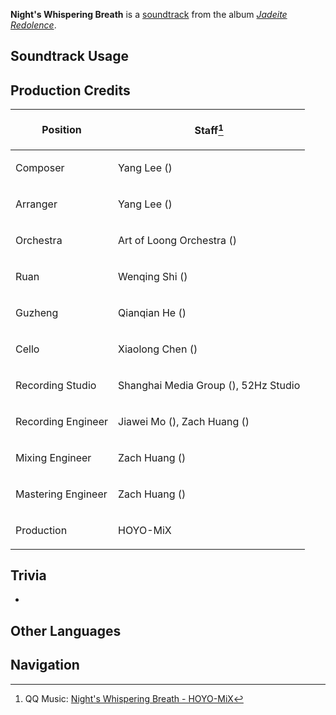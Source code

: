 {{Soundtrack Infobox
|image          = Jadeite Redolence.png
|album          = Jadeite Redolence
|disc           = 2
|number         = 31
|featured       =
|featured2      =
|featured3      =
|featured_disc  =
|featured_disc2 =
|featured_disc3 =
|youtube_id     = BcG4IB3GSrY
|spotify_id     = 3Tyqbe17rgzfShr3OqwHv5
|previous       = Xuanlian's Wavering Light
|next           = Into the Yonder and Water
}}
'''Night's Whispering Breath''' is a [[soundtrack]] from the album ''[[Jadeite Redolence]]''.

==Soundtrack Usage==
{{Soundtrack Usage
|location = Mt. Xuanlian//night
}}
<!--
==Other Arrangements==
{{Files by Category Gallery|Media Using an Unreleased Arrangement of {{subst:#titleparts:{{subst:PAGENAME}}}} Soundtrack}}
-->
==Production Credits==
{| class="wikitable sortable"
|-
! Position
! Staff<ref>QQ Music: [https://y.qq.com/n/ryqq/songDetail/00083Uom1YT2Vv {{zh|锦色映夜风}} Night's Whispering Breath - HOYO-MiX]</ref>
|-
! Composer
| Yang Lee ({{zh|李洋}})
|-
! Arranger
| Yang Lee ({{zh|李洋}})
|-
! Orchestra
| Art of Loong Orchestra ({{zh|龙之艺交响乐团}})
|-
! Ruan
| Wenqing Shi ({{zh|施文卿}})
|-
! Guzheng
| Qianqian He ({{zh|何芊倩}})
|-
! Cello
| Xiaolong Chen ({{zh|陈小龙}})
|-
! Recording Studio
| Shanghai Media Group ({{zh|上海广播大厦}}), 52Hz Studio
|-
! Recording Engineer
| Jiawei Mo ({{zh|莫家伟}}), Zach Huang ({{zh|黄巍}})
|-
! Mixing Engineer
| Zach Huang ({{zh|黄巍}})
|-
! Mastering Engineer
| Zach Huang ({{zh|黄巍}})
|-
! Production
| HOYO-MiX
|}

==Trivia==
* {{Transclude|Xuanlian's Wavering Light|FujinLeitmotif|section=1}}

==Other Languages==
{{Other Languages|default_hidden=1
|en       = Night's Whispering Breath
|zhs      = 锦色映夜风
|zhs_rm   = Jǐnsè Yìng Yèfēng
|zht      = 錦色映夜風
|zht_rm   = Jǐnsè Yìng Yèfēng
|zh_tl    = 
|ja       = 夜風に吹かれる景色
|ja_rm    = Yokaze ni Fukareru Keshiki
|ja_tl    = 
}}
<!--
==References==
{{Reflist}}
-->

==Navigation==
{{Soundtrack Navbox|Jadeite Redolence}}